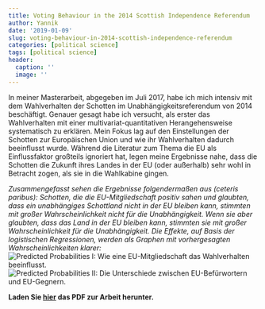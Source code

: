 ```yaml
---
title: Voting Behaviour in the 2014 Scottish Independence Referendum
author: Yannik
date: '2019-01-09'
slug: voting-behaviour-in-2014-scottish-independence-referendum
categories: [political science]
tags: [political science]
header:
  caption: ''
  image: ''
---
```


In meiner Masterarbeit, abgegeben im Juli 2017, habe ich mich intensiv mit dem Wahlverhalten der Schotten im Unabhängigkeitsreferendum von 2014 beschäftigt. Genauer gesagt habe ich versucht, als erster das Wahlverhalten mit einer multivariat-quantitativen Herangehensweise systematisch zu erklären. Mein Fokus lag auf den Einstellungen der Schotten zur Europäischen Union und wie ihr Wahlverhalten dadurch beeinflusst wurde. Während die Literatur zum Thema die EU als Einflussfaktor großteils ignoriert hat, legen meine Ergebnisse nahe, dass die Schotten die Zukunft ihres Landes in der EU (oder außerhalb) sehr wohl in Betracht zogen, als sie in die Wahlkabine gingen. 


*Zusammengefasst sehen die Ergebnisse folgendermaßen aus (ceteris paribus): Schotten, die die EU-Mitgliedschaft positiv sahen und glaubten, dass ein unabhängiges Schottland nicht in der EU bleiben kann, stimmten mit großer Wahrscheinlichkeit nicht für die Unabhängigkeit. Wenn sie aber glaubten, dass das Land in der EU bleiben kann, stimmten sie mit großer Wahrscheinlichkeit für die Unabhängigkeit. Die Effekte, auf Basis der logistischen Regressionen, werden als Graphen mit vorhergesagten Wahrscheinlichkeiten klarer:*
![Predicted Probabilities I: Wie eine EU-Mitgliedschaft das Wahlverhalten beeinflusst.](/img/finalplot_.jpg)
![Predicted Probabilities II: Die Unterschiede zwischen EU-Befürwortern und EU-Gegnern.](/img/finalplot2_.jpg)

**Laden Sie [hier](Thesis_Yannik_Buhl.pdf) das PDF zur Arbeit herunter.**
